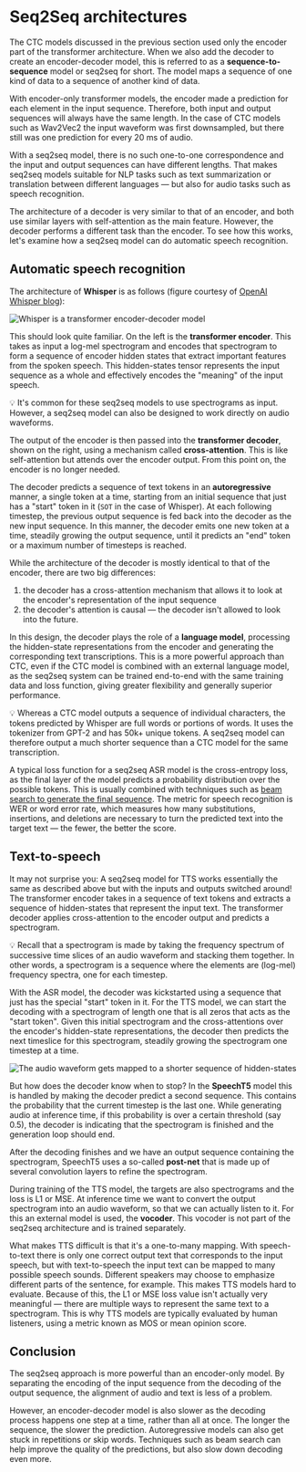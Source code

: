 <!-- TODO: remove before merge -->

# Seq2Seq architectures

The CTC models discussed in the previous section used only the encoder part of the transformer architecture. When we also add the decoder to create an encoder-decoder model, this is referred to as a **sequence-to-sequence** model or seq2seq for short. The model maps a sequence of one kind of data to a sequence of another kind of data.

With encoder-only transformer models, the encoder made a prediction for each element in the input sequence. Therefore, both input and output sequences will always have the same length. In the case of CTC models such as Wav2Vec2 the input waveform was first downsampled, but there still was one prediction for every 20 ms of audio.

With a seq2seq model, there is no such one-to-one correspondence and the input and output sequences can have different lengths. That makes seq2seq models suitable for NLP tasks such as text summarization or translation between different languages — but also for audio tasks such as speech recognition.

The architecture of a decoder is very similar to that of an encoder, and both use similar layers with self-attention as the main feature. However, the decoder performs a different task than the encoder. To see how this works, let's examine how a seq2seq model can do automatic speech recognition.

## Automatic speech recognition

The architecture of **Whisper** is as follows (figure courtesy of [OpenAI Whisper blog](https://openai.com/blog/whisper/)):

<div class="flex justify-center">
    <img src="https://huggingface.co/blog/assets/111_fine_tune_whisper/whisper_architecture.svg" alt="Whisper is a transformer encoder-decoder model">
</div>

This should look quite familiar. On the left is the **transformer encoder**. This takes as input a log-mel spectrogram and encodes that spectrogram to form a sequence of encoder hidden states that extract important features from the spoken speech. This hidden-states tensor represents the input sequence as a whole and effectively encodes the "meaning" of the input speech.

<Tip>
💡 It's common for these seq2seq models to use spectrograms as input. However, a seq2seq model can also be designed to work directly on audio waveforms.
</Tip>

The output of the encoder is then passed into the **transformer decoder**, shown on the right, using a mechanism called **cross-attention**. This is like self-attention but attends over the encoder output. From this point on, the encoder is no longer needed.

The decoder predicts a sequence of text tokens in an **autoregressive** manner, a single token at a time, starting from an initial sequence that just has a "start" token in it (`SOT` in the case of Whisper). At each following timestep, the previous output sequence is fed back into the decoder as the new input sequence. In this manner, the decoder emits one new token at a time, steadily growing the output sequence, until it predicts an "end" token or a maximum number of timesteps is reached.

While the architecture of the decoder is mostly identical to that of the encoder, there are two big differences:

1. the decoder has a cross-attention mechanism that allows it to look at the encoder's representation of the input sequence
2. the decoder's attention is causal — the decoder isn't allowed to look into the future.

In this design, the decoder plays the role of a **language model**, processing the hidden-state representations from the encoder and generating the corresponding text transcriptions. This is a more powerful approach than CTC, even if the CTC model is combined with an external language model, as the seq2seq system can be trained end-to-end with the same training data and loss function, giving greater flexibility and generally superior performance.

<Tip>
💡 Whereas a CTC model outputs a sequence of individual characters, the tokens predicted by Whisper are full words or portions of words. It uses the tokenizer from GPT-2 and has 50k+ unique tokens. A seq2seq model can therefore output a much shorter sequence than a CTC model for the same transcription.
</Tip>

A typical loss function for a seq2seq ASR model is the cross-entropy loss, as the final layer of the model predicts a probability distribution over the possible tokens. This is usually combined with techniques such as [beam search to generate the final sequence](https://huggingface.co/blog/how-to-generate). The metric for speech recognition is WER or word error rate, which measures how many substitutions, insertions, and deletions are necessary to turn the predicted text into the target text — the fewer, the better the score.

## Text-to-speech

It may not surprise you: A seq2seq model for TTS works essentially the same as described above but with the inputs and outputs switched around! The transformer encoder takes in a sequence of text tokens and extracts a sequence of hidden-states that represent the input text. The transformer decoder applies cross-attention to the encoder output and predicts a spectrogram.

<Tip>
💡 Recall that a spectrogram is made by taking the frequency spectrum of successive time slices of an audio waveform and stacking them together. In other words, a spectrogram is a sequence where the elements are (log-mel) frequency spectra, one for each timestep.
</Tip>

With the ASR model, the decoder was kickstarted using a sequence that just has the special "start" token in it. For the TTS model, we can start the decoding with a spectrogram of length one that is all zeros that acts as the "start token". Given this initial spectrogram and the cross-attentions over the encoder's hidden-state representations, the decoder then predicts the next timeslice for this spectrogram, steadily growing the spectrogram one timestep at a time.

<div class="flex justify-center">
    <img src="https://huggingface.co/datasets/huggingface-course/audio-course-images/resolve/main/speecht5_decoding.png" alt="The audio waveform gets mapped to a shorter sequence of hidden-states">
</div>

But how does the decoder know when to stop? In the **SpeechT5** model this is handled by making the decoder predict a second sequence. This contains the probability that the current timestep is the last one. While generating audio at inference time, if this probability is over a certain threshold (say 0.5), the decoder is indicating that the spectrogram is finished and the generation loop should end.

After the decoding finishes and we have an output sequence containing the spectrogram, SpeechT5 uses a so-called **post-net** that is made up of several convolution layers to refine the spectrogram.

During training of the TTS model, the targets are also spectrograms and the loss is L1 or MSE. At inference time we want to convert the output spectrogram into an audio waveform, so that we can actually listen to it. For this an external model is used, the **vocoder**. This vocoder is not part of the seq2seq architecture and is trained separately.

What makes TTS difficult is that it's a one-to-many mapping. With speech-to-text there is only one correct output text that corresponds to the input speech, but with text-to-speech the input text can be mapped to many possible speech sounds. Different speakers may choose to emphasize different parts of the sentence, for example. This makes TTS models hard to evaluate. Because of this, the L1 or MSE loss value isn't actually very meaningful — there are multiple ways to represent the same text to a spectrogram. This is why TTS models are typically evaluated by human listeners, using a metric known as MOS or mean opinion score.

## Conclusion

The seq2seq approach is more powerful than an encoder-only model. By separating the encoding of the input sequence from the decoding of the output sequence, the alignment of audio and text is less of a problem. <!-- The model learns how to perform this alignment through the attention mechanism. -->

However, an encoder-decoder model is also slower as the decoding process happens one step at a time, rather than all at once. The longer the sequence, the slower the prediction. Autoregressive models can also get stuck in repetitions or skip words. Techniques such as beam search can help improve the quality of the predictions, but also slow down decoding even more.

<!-- TODO: remove before merge -->
